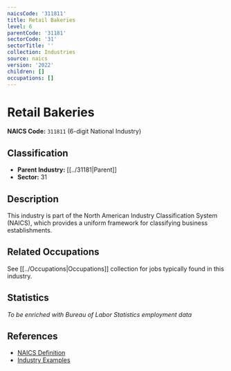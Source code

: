 ```yaml
---
naicsCode: '311811'
title: Retail Bakeries
level: 6
parentCode: '31181'
sectorCode: '31'
sectorTitle: ''
collection: Industries
source: naics
version: '2022'
children: []
occupations: []
---
```

# Retail Bakeries

**NAICS Code:** `311811` (6-digit National Industry)

## Classification

- **Parent Industry:** [[../31181|Parent]]
- **Sector:** 31

## Description

This industry is part of the North American Industry Classification System (NAICS), which provides a uniform framework for classifying business establishments.

## Related Occupations

See [[../Occupations|Occupations]] collection for jobs typically found in this industry.

## Statistics

*To be enriched with Bureau of Labor Statistics employment data*

## References

- [NAICS Definition](https://www.census.gov/naics/)
- [Industry Examples](https://www.census.gov/naics/2022NAICS/)
